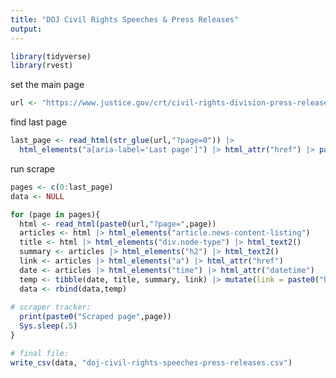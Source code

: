 ```yaml
---
title: "DOJ Civil Rights Speeches & Press Releases"
output:
---
```


```r
library(tidyverse)
library(rvest)
```

set the main page
```r
url <- "https://www.justice.gov/crt/civil-rights-division-press-releases-speeches"
```

find last page
```r
last_page <- read_html(str_glue(url,"?page=0")) |> 
  html_elements("a[aria-label='Last page']") |> html_attr("href") |> parse_number()
```

run scrape
```r
pages <- c(0:last_page)
data <- NULL

for (page in pages){
  html <- read_html(paste0(url,"?page=",page))
  articles <- html |> html_elements("article.news-content-listing")
  title <- html |> html_elements("div.node-type") |> html_text2()
  summary <- articles |> html_elements("h2") |> html_text2()
  link <- articles |> html_elements("a") |> html_attr("href")
  date <- articles |> html_elements("time") |> html_attr("datetime")
  temp <- tibble(date, title, summary, link) |> mutate(link = paste0("https://justice.gov",link))
  data <- rbind(data,temp)
  
# scraper tracker:  
  print(paste0("Scraped page",page))
  Sys.sleep(.5)
}

# final file:
write_csv(data, "doj-civil-rights-speeches-press-releases.csv")

```

